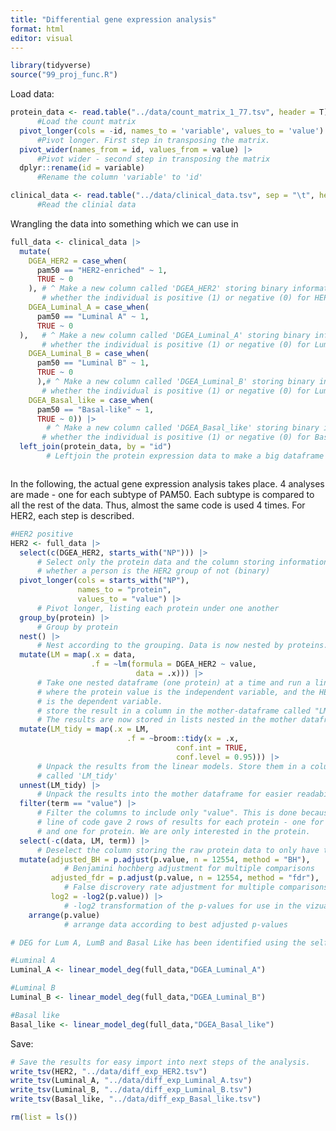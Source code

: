 ```yaml
---
title: "Differential gene expression analysis"
format: html
editor: visual
---
```


```r
library(tidyverse)
source("99_proj_func.R")
```

Load data:

```r

protein_data <- read.table("../data/count_matrix_1_77.tsv", header = T)|>
      #Load the count matrix
  pivot_longer(cols = -id, names_to = 'variable', values_to = 'value') |>
      #Pivot longer. First step in transposing the matrix. 
  pivot_wider(names_from = id, values_from = value) |>
      #Pivot wider - second step in transposing the matrix
  dplyr::rename(id = variable)
      #Rename the column 'variable' to 'id'

clinical_data <- read.table("../data/clinical_data.tsv", sep = "\t", header = T)
      #Read the clinial data
```

Wrangling the data into something which we can use in

```r

full_data <- clinical_data |>
  mutate( 
    DGEA_HER2 = case_when(
      pam50 == "HER2-enriched" ~ 1, 
      TRUE ~ 0
    ), # ^ Make a new column called 'DGEA_HER2' storing binary information of 
       # whether the individual is positive (1) or negative (0) for HER2
    DGEA_Luminal_A = case_when(
      pam50 == "Luminal A" ~ 1, 
      TRUE ~ 0
  ),   # ^ Make a new column called 'DGEA_Luminal_A' storing binary information of 
       # whether the individual is positive (1) or negative (0) for Luminal A
    DGEA_Luminal_B = case_when(
      pam50 == "Luminal B" ~ 1, 
      TRUE ~ 0
      ),# ^ Make a new column called 'DGEA_Luminal_B' storing binary information of 
       # whether the individual is positive (1) or negative (0) for Luminal B
    DGEA_Basal_like = case_when(
      pam50 == "Basal-like" ~ 1, 
      TRUE ~ 0)) |>
        # ^ Make a new column called 'DGEA_Basal_like' storing binary information of 
       # whether the individual is positive (1) or negative (0) for Basal like
  left_join(protein_data, by = "id")
        # Leftjoin the protein expression data to make a big dataframe with everything



```

In the following, the actual gene expression analysis takes place. 4 analyses are made - one for each subtype of PAM50. Each subtype is compared to all the rest of the data. Thus, almost the same code is used 4 times. For HER2, each step is described.

```r

#HER2 positive
HER2 <- full_data |>
  select(c(DGEA_HER2, starts_with("NP"))) |>
      # Select only the protein data and the column storing information on 
      # whether a person is the HER2 group of not (binary)
  pivot_longer(cols = starts_with("NP"),
               names_to = "protein",
               values_to = "value") |>
      # Pivot longer, listing each protein under one another
  group_by(protein) |>
      # Group by protein
  nest() |> 
      # Nest according to the grouping. Data is now nested by proteins. 
  mutate(LM = map(.x = data,
                  .f = ~lm(formula = DGEA_HER2 ~ value,
                            data = .x))) |>
      # Take one nested dataframe (one protein) at a time and run a linear model 
      # where the protein value is the independent variable, and the HER2-status
      # is the dependent variable.
      # store the result in a column in the mother-dataframe called "LM"
      # The results are now stored in lists nested in the mother dataframe. 
  mutate(LM_tidy = map(.x = LM,
                          .f = ~broom::tidy(x = .x,
                                     conf.int = TRUE,
                                     conf.level = 0.95))) |>
      # Unpack the results from the linear models. Store them in a column 
      # called 'LM_tidy'
  unnest(LM_tidy) |>
      # Unpack the results into the mother dataframe for easier readability
  filter(term == "value") |>
      # Filter the columns to include only "value". This is done because the last
      # line of code gave 2 rows of results for each protein - one for intercept
      # and one for protein. We are only interested in the protein.
  select(-c(data, LM, term)) |>
      # Deselect the column storing the raw protein data to only have the results left
  mutate(adjusted_BH = p.adjust(p.value, n = 12554, method = "BH"), 
            # Benjamini hochberg adjustment for multiple comparisons
         adjusted_fdr = p.adjust(p.value, n = 12554, method = "fdr"), 
            # False discrovery rate adjustment for multiple comparisons
         log2 = -log2(p.value)) |>
            # -log2 transformation of the p-values for use in the vizualisation below
    arrange(p.value)
            # arrange data according to best adjusted p-values

# DEG for Lum A, LumB and Basal Like has been identified using the self-made function linear_model_deg

#Luminal A
Luminal_A <- linear_model_deg(full_data,"DGEA_Luminal_A")

#Luminal B
Luminal_B <- linear_model_deg(full_data,"DGEA_Luminal_B")

#Basal like
Basal_like <- linear_model_deg(full_data,"DGEA_Basal_like")

```

Save:

```r
# Save the results for easy import into next steps of the analysis.
write_tsv(HER2, "../data/diff_exp_HER2.tsv")
write_tsv(Luminal_A, "../data/diff_exp_Luminal_A.tsv")
write_tsv(Luminal_B, "../data/diff_exp_Luminal_B.tsv")
write_tsv(Basal_like, "../data/diff_exp_Basal_like.tsv")
```

```r
rm(list = ls())
```

